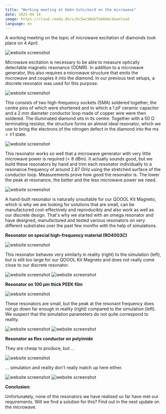 ```yaml
---
title: "Working meeting at Hahn-Schickard on the microwave"
date: 2025-04-16
image: https://cloud.reedu.de/s/Dc5wcSNobTe6AkH/download
language: en
---
```


A working meeting on the topic of microwave excitation of diamonds took place on 4 April. 

![website screenshot](https://cloud.reedu.de/s/Dc5wcSNobTe6AkH/download)

Microwave excitation is necessary to be able to measure optically detectable magnetic resonance (ODMR). In addition to a microwave generator, this also requires a microwave structure that emits the microwave and couples it into the diamond.
In our previous test setups, a discrete resonator was used for this purpose.

![website screenshot](https://cloud.reedu.de/s/X5FmrSzFdziBcxp/download)

This consists of two high-frequency sockets (SMA) soldered together, the centre pins of which were shortened and to which a 1 pF ceramic capacitor and a 2 mm diameter conductor loop made of copper wire were then soldered. The illuminated diamond sits in its centre. Together with a 50 Ω terminating resistor, the structure forms an almost ideal resonator, which we use to bring the electrons of the nitrogen defect in the diamond into the ms = ±1 state.

![website screenshot](https://cloud.reedu.de/s/ddMdBnit34ZynMA/download)

This resonator works so well that a microwave generator with very little microwave power is required (< 8 dBm). It actually sounds good, but we build these resonators by hand and trim each resonator individually to a resonance frequency of around 2.87 GHz using the stretched surface of the conductor loop. Measurements prove how good the resonator is. The lower the peak at resonance, the better and the less microwave power we need.

![website screenshot](https://cloud.reedu.de/s/7GbEQbtyjFromZ3/download)

A hand-built resonator is naturally unsuitable for our QOOOL Kit Magneto, which is why we are looking for solutions that are small, can be manufactured cost-effectively and reproducibly and also work as well as our discrete design. That's why we started with an omega resonator and have designed, manufactured and tested various resonators on very different substrates over the past few months with the help of simulations.

**Resonator on special high-frequency material (RO4003C)**

![website screenshot](https://cloud.reedu.de/s/scTiYEWAAr5KEYS/download)

This resonator behaves very similarly in reality (right) to the simulation (left), but is still too large for our QOOOL Kit Magneto and does not really come close to our discrete resonator.

![website screenshot](https://cloud.reedu.de/s/XWebTS8d98Sg84J/download)
![website screenshot](https://cloud.reedu.de/s/B5JiA9Ji9WoC8mE/download)

**Resonator on 100 µm thick PEEK film**

![website screenshot](https://cloud.reedu.de/s/oTYg6ebB6bByNbF/download)

These resonators are small, but the peak at the resonant frequency does not go down far enough in reality (right) compared to the simulation (left). We suspect that the simulation parameters do not quite correspond to reality.

![website screenshot](https://cloud.reedu.de/s/yDmHJnL2HnYRxFo/download)
![website screenshot](https://cloud.reedu.de/s/zbHZPPMBtxmJT8J/download)

**Resonator as flex conductor on polyimide**

They are cheap to produce, but ...

![website screenshot](https://cloud.reedu.de/s/sMZ7gDnPacrFZCH/download)

... simulation and reality don't really match up here either.

![website screenshot](https://cloud.reedu.de/s/aRbwXxBZEpx5f7n/download)
![website screenshot](https://cloud.reedu.de/s/65mzdry5GdHMXT4/download)

**Conclusion:**

Unfortunately, none of the resonators we have realised so far have met our requirements. Will we find a solution for this? Find out in the next update on the microwave.
